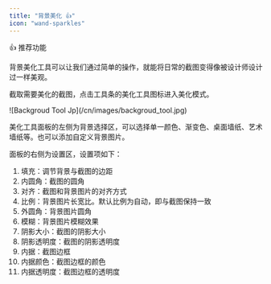 ```yaml
---
title: "背景美化 👍"
icon: "wand-sparkles"
---
```


<Tip>
  👍 推荐功能
</Tip>

背景美化工具可以让我们通过简单的操作，就能将日常的截图变得像被设计师设计过一样美观。

截取需要美化的截图，点击工具条的美化工具图标进入美化模式。

<Frame>
  ![Backgroud Tool Jp](/cn/images/backgroud_tool.jpg)
</Frame>

美化工具面板的左侧为背景选择区，可以选择单一颜色、渐变色、桌面墙纸、艺术墙纸等。也可以添加自定义背景图片。

面板的右侧为设置区，设置项如下：

 1. 填充：调节背景与截图的边距
 2. 内圆角：截图的圆角
 3. 对齐：截图和背景图片的对齐方式
 4. 比例：背景图片长宽比。默认比例为自动，即与截图保持一致
 5. 外圆角：背景图片圆角
 6. 模糊：背景图片模糊效果
 7. 阴影大小：截图的阴影大小
 8. 阴影透明度：截图的阴影透明度
 9. 内据：截图边框
10. 内据颜色：截图边框的颜色
11. 内据透明度：截图边框的透明度